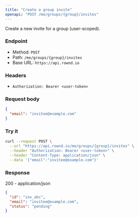 ```yaml
---
title: "Create a group invite"
openapi: "POST /me/groups/{group}/invites"
---
```


Create a new invite for a group (user-scoped).

### Endpoint

- Method: `POST`
- Path: `/me/groups/{group}/invites`
- Base URL: `https://api.rownd.io`

### Headers

- `Authorization: Bearer <user-token>`

### Request body

```json
{
  "email": "invitee@example.com"
}
```

### Try it

```bash
curl --request POST \
  --url "https://api.rownd.io/me/groups/{group}/invites" \
  --header "Authorization: Bearer <user-token>" \
  --header "Content-Type: application/json" \
  --data '{"email":"invitee@example.com"}'
```

### Response

200 - application/json

```json
{
  "id": "inv_abc",
  "email": "invitee@example.com",
  "status": "pending"
}
```
